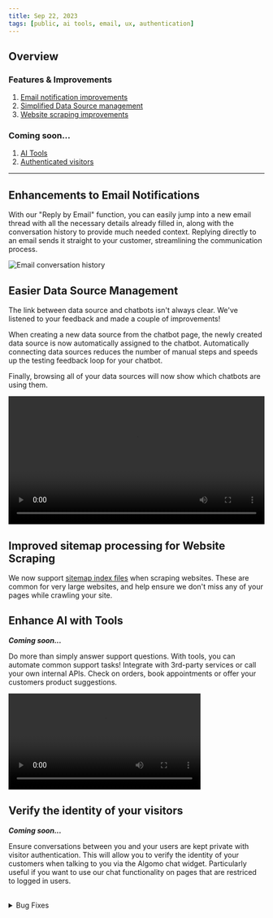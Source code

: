 ```yaml
---
title: Sep 22, 2023
tags: [public, ai tools, email, ux, authentication]
---
```



## Overview

### Features & Improvements

1. [Email notification improvements](#email)
2. [Simplified Data Source management](#datasources)
3. [Website scraping improvements](#scraping)

### Coming soon...

1. [AI Tools](#tools)
2. [Authenticated visitors](#auth)

---

<h2 id="email">Enhancements to Email Notifications</h2>

With our "Reply by Email" function, you can easily jump into a new email thread with all the necessary details already filled in, along with the conversation history to provide much needed context.
Replying directly to an email sends it straight to your customer, streamlining the communication process.

![Email conversation history](./assets/images/email-conv-history.png)

<h2 id="datasources">Easier Data Source Management</h2>

The link between data source and chatbots isn't always clear. We've listened to your feedback and made a couple of improvements!

When creating a new data source from the chatbot page, the newly created data source is now automatically assigned to the chatbot.
Automatically connecting data sources reduces the number of manual steps and speeds up the testing feedback loop for your chatbot.

Finally, browsing all of your data sources will now show which chatbots are using them.

<!-- video -->

<video width="100%" controls>
  <source src={data_sources} />
</video>

<h2 id="scraping">Improved sitemap processing for Website Scraping</h2>

We now support [sitemap index files](https://developers.google.com/search/docs/crawling-indexing/sitemaps/large-sitemaps) when scraping websites.
These are common for very large websites, and help ensure we don't miss any of your pages while crawling your site.

<h2 id="tools">Enhance AI with Tools</h2>

**_Coming soon..._**

Do more than simply answer support questions. With tools, you can automate common support tasks!
Integrate with 3rd-party services or call your own internal APIs. Check on orders, book appointments or offer your customers product suggestions.

<!-- video -->

<video width="75%" controls>
  <source src={tools_vid} />
</video>

<h2 id="auth">Verify the identity of your visitors</h2>

**_Coming soon..._**

Ensure conversations between you and your users are kept private with visitor authentication.
This will allow you to verify the identity of your customers when talking to you via the Algomo chat widget.
Particularly useful if you want to use our chat functionality on pages that are restriced to logged in users.

<br />

<details>
  <summary>Bug Fixes</summary>

- Better handling of network disconnection in the chat widget
- Web scraping reliability improvements
- Fix uploading very large text file data sources
- Fix chatbot not always responding in the correct lanuage
- Reduce duplicated search results to provide more relevant content to the chatbot
- Fix support for large numbers of excluded URLs for website data sources

</details>

<br />
